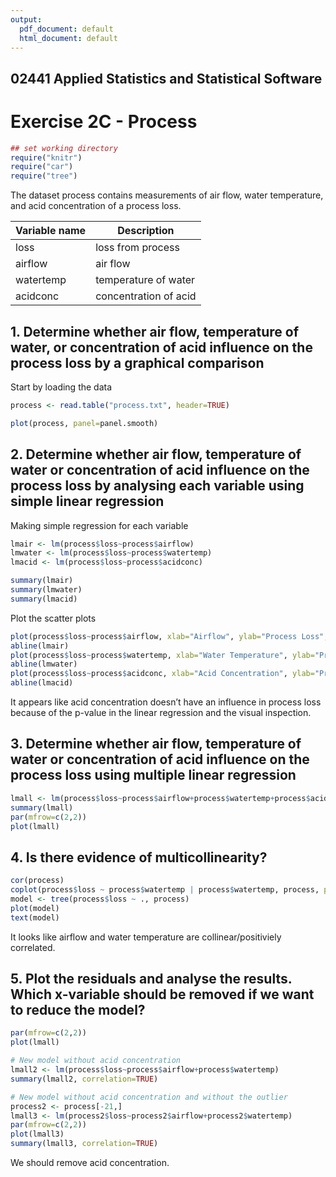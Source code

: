 ```yaml
---
output:
  pdf_document: default
  html_document: default
---
```


## 02441 Applied Statistics and Statistical Software 
# Exercise 2C - Process


```r
## set working directory
require("knitr")
require("car")
require("tree")
```

The dataset process contains measurements of air flow, water temperature, and acid concentration of
a process loss.

Variable name | Description
------------- | -------------
loss | loss from process
airflow | air flow
watertemp | temperature of water
acidconc | concentration of acid


## 1. Determine whether air flow, temperature of water, or concentration of acid influence on the process loss by a graphical comparison  
Start by loading the data
```r
process <- read.table("process.txt", header=TRUE)

plot(process, panel=panel.smooth)
```

## 2. Determine whether air flow, temperature of water or concentration of acid influence on the process loss by analysing each variable using simple linear regression  

Making simple regression for each variable

```r
lmair <- lm(process$loss~process$airflow)
lmwater <- lm(process$loss~process$watertemp)
lmacid <- lm(process$loss~process$acidconc)

summary(lmair)
summary(lmwater)
summary(lmacid)
```

Plot the scatter plots

```r
plot(process$loss~process$airflow, xlab="Airflow", ylab="Process Loss", main="Process loss related to airflow", col=1, pch=16)
abline(lmair)
plot(process$loss~process$watertemp, xlab="Water Temperature", ylab="Process Loss", main="Process loss related to water temperature", col=1, pch=16)
abline(lmwater)
plot(process$loss~process$acidconc, xlab="Acid Concentration", ylab="Process Loss", main="Process loss related to acid concentration", col=1, pch=16)
abline(lmacid)
```

It appears like acid concentration doesn't have an influence in process loss because of the p-value in the linear regression and the visual inspection.

## 3. Determine whether air flow, temperature of water or concentration of acid influence on the process loss using multiple linear regression  

```r
lmall <- lm(process$loss~process$airflow+process$watertemp+process$acidconc)
summary(lmall)
par(mfrow=c(2,2))
plot(lmall)
```

## 4. Is there evidence of multicollinearity?

```r
cor(process)
coplot(process$loss ~ process$watertemp | process$watertemp, process, panel = panel.smooth)
model <- tree(process$loss ~ ., process)
plot(model)
text(model)
```

It looks like airflow and water temperature are collinear/positiviely correlated.

## 5. Plot the residuals and analyse the results. Which x-variable should be removed if we want to reduce the model?


```r
par(mfrow=c(2,2))
plot(lmall)

# New model without acid concentration
lmall2 <- lm(process$loss~process$airflow+process$watertemp)
summary(lmall2, correlation=TRUE)

# New model without acid concentration and without the outlier
process2 <- process[-21,]
lmall3 <- lm(process2$loss~process2$airflow+process2$watertemp)
par(mfrow=c(2,2))
plot(lmall3)
summary(lmall3, correlation=TRUE)
```

We should remove acid concentration.